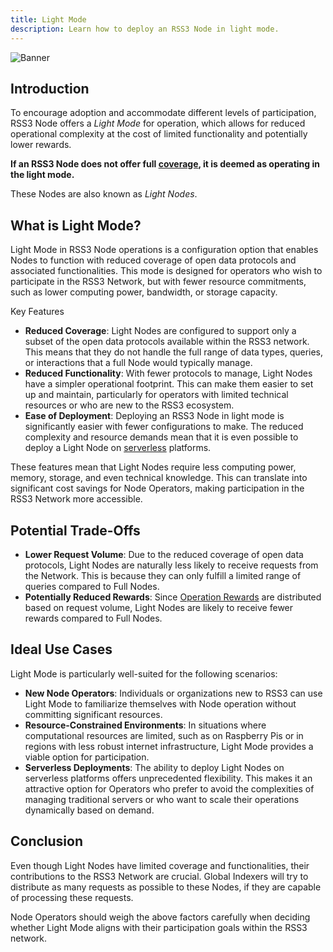 ```yaml
---
title: Light Mode
description: Learn how to deploy an RSS3 Node in light mode.
---
```


![Banner](./assets/light-mode-banner.png)

## Introduction

To encourage adoption and accommodate different levels of participation, RSS3 Node offers a *Light Mode* for operation, which allows for reduced operational complexity at the cost of limited functionality and potentially lower rewards.

**If an RSS3 Node does not offer full [coverage](/guide/dsl/coverage), it is deemed as operating in the light mode.**

These Nodes are also known as *Light Nodes*.

## What is Light Mode?

Light Mode in RSS3 Node operations is a configuration option that enables Nodes to function with reduced coverage of open data protocols and associated functionalities. This mode is designed for operators who wish to participate in the RSS3 Network, but with fewer resource commitments, such as lower computing power, bandwidth, or storage capacity.

Key Features
- **Reduced Coverage**: Light Nodes are configured to support only a subset of the open data protocols available within the RSS3 network.  This means that they do not handle the full range of data types, queries, or interactions that a full Node would typically manage.
- **Reduced Functionality**: With fewer protocols to manage, Light Nodes have a simpler operational footprint. This can make them easier to set up and maintain, particularly for operators with limited technical resources or who are new to the RSS3 ecosystem.
- **Ease of Deployment**: Deploying an RSS3 Node in light mode is significantly easier with fewer configurations to make. The reduced complexity and resource demands mean that it is even possible to deploy a Light Node on [serverless](/guide/dsl/deployment/serverless) platforms.

These features mean that Light Nodes require less computing power, memory, storage, and even technical knowledge. This can translate into significant cost savings for Node Operators, making participation in the RSS3 Network more accessible.

## Potential Trade-Offs

- **Lower Request Volume**: Due to the reduced coverage of open data protocols, Light Nodes are naturally less likely to receive requests from the Network. This is because they can only fulfill a limited range of queries compared to Full Nodes.
- **Potentially Reduced Rewards**: Since [Operation Rewards](/guide/concepts/fees-and-calculation/network-rewards) are distributed based on request volume, Light Nodes are likely to receive fewer rewards compared to Full Nodes.

## Ideal Use Cases

Light Mode is particularly well-suited for the following scenarios:

- **New Node Operators**: Individuals or organizations new to RSS3 can use Light Mode to familiarize themselves with Node operation without committing significant resources.
- **Resource-Constrained Environments**: In situations where computational resources are limited, such as on Raspberry Pis or in regions with less robust internet infrastructure, Light Mode provides a viable option for participation.
- **Serverless Deployments**: The ability to deploy Light Nodes on serverless platforms offers unprecedented flexibility. This makes it an attractive option for Operators who prefer to avoid the complexities of managing traditional servers or who want to scale their operations dynamically based on demand.

## Conclusion

Even though Light Nodes have limited coverage and functionalities, their contributions to the RSS3 Network are crucial. Global Indexers will try to distribute as many requests as possible to these Nodes, if they are capable of processing these requests.

Node Operators should weigh the above factors carefully when deciding whether Light Mode aligns with their participation goals within the RSS3 network.
